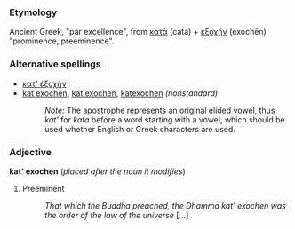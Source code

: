 === Etymology ===
Ancient Greek, "par excellence", from [[κατά]] (cata) + [[ἐξοχήν]] (exochēn) "prominence, preeminence".

=== Alternative spellings ===
*[[κατ' ἐξοχήν]] 
*[[kat exochen]], [[kat'exochen]], [[katexochen]] ''(nonstandard)''
*:''Note:'' The apostrophe represents an original elided vowel, thus ''kat' '' for ''kata'' before a word starting with a vowel, which should be used whether English or Greek characters are used.  

=== Adjective ===
'''kat' exochen''' (''placed after the noun it modifies'')
# Preeminent
#:''That which the Buddha preached, the Dhamma kat' exochen was the order of the law of the universe'' [...]